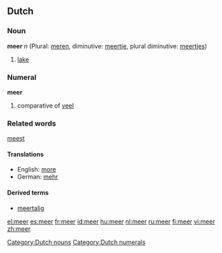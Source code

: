 {{see|Meer}}

==Dutch==
=== Noun ===
'''meer''' ''n'' (Plural: [[meren]], diminutive: [[meertje]], plural diminutive: [[meertjes]])

# [[lake]]

=== Numeral ===
'''meer'''

#comparative of [[veel]]

=== Related words ===
[[meest]]

==== Translations ====
*English: [[more]]
*German: [[mehr]]

====Derived terms====
* [[meertalig]]

[[Category:Dutch nouns]]
[[Category:Dutch numerals]]

[[el:meer]]
[[es:meer]]
[[fr:meer]]
[[id:meer]]
[[hu:meer]]
[[nl:meer]]
[[ru:meer]]
[[fi:meer]]
[[vi:meer]]
[[zh:meer]]